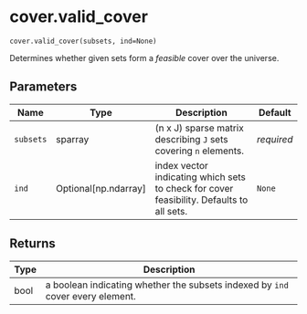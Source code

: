 # cover.valid_cover { #geomcover.cover.valid_cover }

`cover.valid_cover(subsets, ind=None)`

Determines whether given sets form a *feasible* cover over the universe.

## Parameters

| Name      | Type                   | Description                                                                              | Default    |
|-----------|------------------------|------------------------------------------------------------------------------------------|------------|
| `subsets` | sparray                | (n x J) sparse matrix describing `J` sets covering `n` elements.                         | _required_ |
| `ind`     | Optional\[np.ndarray\] | index vector indicating which sets to check for cover feasibility. Defaults to all sets. | `None`     |

## Returns

| Type   | Description                                                                    |
|--------|--------------------------------------------------------------------------------|
| bool   | a boolean indicating whether the subsets indexed by `ind` cover every element. |